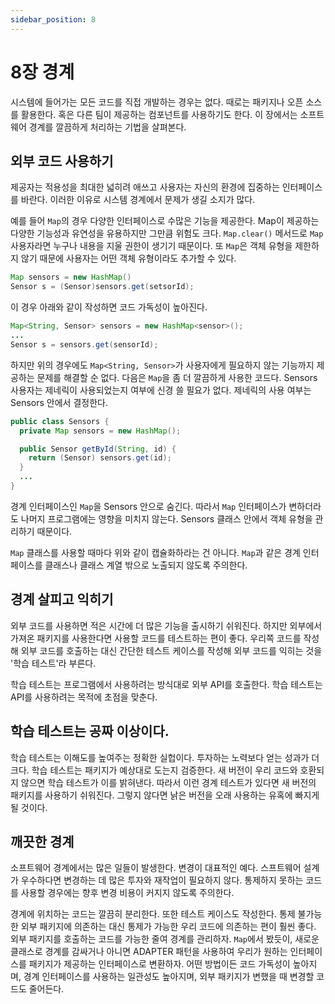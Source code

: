 ```yaml
---
sidebar_position: 8
---
```



# 8장 경계

<Authors bookLeader='positiveko' />

시스템에 들어가는 모든 코드를 직접 개발하는 경우는 없다.
때로는 패키지나 오픈 소스를 활용한다. 혹은 다른 팀이 제공하는 컴포넌트를 사용하기도 한다.
이 장에서는 소프트웨어 경계를 깔끔하게 처리하는 기법을 살펴본다.

## 외부 코드 사용하기

제공자는 적용성을 최대한 넓히려 애쓰고 사용자는 자신의 환경에 집중하는 인터페이스를 바란다.
이러한 이유로 시스템 경계에서 문제가 생길 소지가 많다.

예를 들어 `Map`의 경우 다양한 인터페이스로 수많은 기능을 제공한다.
Map이 제공하는 다양한 기능성과 유연성을 유용하지만 그만큼 위험도 크다.
`Map.clear()` 메서드로 `Map` 사용자라면 누구나 내용을 지울 권한이 생기기 때문이다.
또 `Map`은 객체 유형을 제한하지 않기 때문에 사용자는 어떤 객체 유형이라도 추가할 수 있다.

```java
Map sensors = new HashMap()
Sensor s = (Sensor)sensors.get(setsorId);
```

이 경우 아래와 같이 작성하면 코드 가독성이 높아진다.

```java
Map<String, Sensor> sensors = new HashMap<sensor>();
...
Sensor s = sensors.get(sensorId);
```

하지만 위의 경우에도 `Map<String, Sensor>`가 사용자에게 필요하지 않는 기능까지 제공하는 문제를 해결할 순 없다.
다음은 `Map`을 좀 더 깔끔하게 사용한 코드다.
Sensors 사용자는 제네릭이 사용되었는지 여부에 신경 쓸 필요가 없다. 제네릭의 사용 여부는 Sensors 안에서 결정한다.

```java
public class Sensors {
  private Map sensors = new HashMap();

  public Sensor getById(String, id) {
    return (Sensor) sensors.get(id);
  }
  ...
}
```

경계 인터페이스인 `Map`을 Sensors 안으로 숨긴다. 따라서 `Map` 인터페이스가 변하더라도
나머지 프로그램에는 영향을 미치지 않는다. Sensors 클래스 안에서 객체 유형을 관리하기 때문이다.

`Map` 클래스를 사용할 때마다 위와 같이 캡슐화하라는 건 아니다. `Map`과 같은
경계 인터페이스를 클래스나 클래스 계열 밖으로 노출되지 않도록 주의한다.

## 경계 살피고 익히기

외부 코드를 사용하면 적은 시간에 더 많은 기능을 출시하기 쉬워진다.
하지만 외부에서 가져온 패키지를 사용한다면 사용할 코드를 테스트하는 편이 좋다.
우리쪽 코드를 작성해 외부 코드를 호출하는 대신 간단한 테스트 케이스를 작성해 외부 코드를 익히는 것을 '학습 테스트'라 부른다.

학습 테스트는 프로그램에서 사용하려는 방식대로 외부 API를 호출한다. 
학습 테스트는 API를 사용하려는 목적에 초점을 맞춘다.

## 학습 테스트는 공짜 이상이다.

학습 테스트는 이해도를 높여주는 정확한 실헙이다. 투자하는 노력보다 얻는 성과가 더 크다.
학습 테스트는 패키지가 예상대로 도는지 검증한다. 새 버전이 우리 코드와 호환되지 않으면 학습 테스트가 이를 밝혀낸다.
따라서 이런 경계 테스트가 있다면 새 버전의 패키지를 사용하기 쉬워진다. 
그렇지 않다면 낡은 버전을 오래 사용하는 유혹에 빠지게 될 것이다.

## 깨끗한 경계

소프트웨어 경계에서는 많은 일들이 발생한다. 변경이 대표적인 예다.
스프트웨어 설계가 우수하다면 변경하는 데 많은 투자와 재작업이 필요하지 않다.
통제하지 못하는 코드를 사용할 경우에는 향후 변경 비용이 커지지 않도록 주의한다.

경계에 위치하는 코드는 깔끔히 분리한다. 또한 테스트 케이스도 작성한다.
통제 불가능한 외부 패키지에 의존하는 대신 통제가 가능한 우리 코드에 의존하는 편이 훨씬 좋다.
외부 패키지를 호출하는 코드를 가능한 줄여 경계를 관리하자.
`Map`에서 봤듯이, 새로운 클래스로 경계를 감싸거나 아니면 ADAPTER 패턴을 사용하여
우리가 원하는 인터페이스를 패키지가 제공하는 인터페이스로 변환하자.
어떤 방법이든 코드 가독성이 높아지며, 경계 인터페이스를 사용하는 일관성도 높아지며,
외부 패키지가 변했을 때 변경할 코드도 줄어든다.


